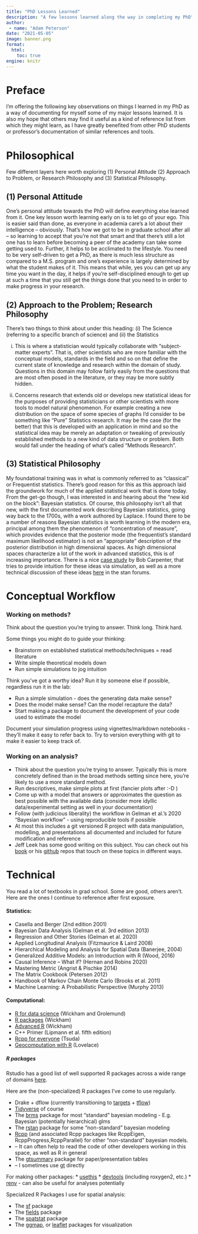 ```yaml
---
title: "PhD Lessons Learned"
description: "A few lessons learned along the way in completing my PhD"
author: 
 - name: "Adam Peterson"
date: "2021-05-05"
image: banner.png
format:
  html:
    toc: true
engine: knitr
---
```


# Preface

I'm offering the following key observations on things I learned in my PhD as a way of documenting for myself some of my major lessons learned. It is also my hope that others may find it useful as a kind of reference list from which they might learn, as I have greatly benefited from other PhD students or professor's documentation of similar references and tools.

# Philosophical

Few different layers here worth exploring (1) Personal Attitude (2) Approach to Problem, or Research Philosophy and (3) Statistical Philosophy.

## (1) Personal Attitude

One's personal attitude towards the PhD will define everything else learned from it. One key lesson worth learning early on is to let go of your ego. This is easier said than done, as everyone in academia care's a lot about their intelligence -- obviously. That's how we got to be in graduate school after all -- so learning to accept that you're not that smart and that there's still a lot one has to learn before becoming a peer of the academy can take some getting used to. Further, it helps to be acclimated to the lifestyle. You need to be very self-driven to get a PhD, as there is much less structure as compared to a M.S. program and one's experience is largely determined by what the student makes of it. This means that while, yes you can get up any time you want in the day, it helps if you're self-disciplined enough to get up at such a time that you still get the things done that you need to in order to make progress in your research.

## (2) Approach to the Problem; Research Philosophy

There's two things to think about under this heading: (i) The Science (referring to a specific branch of science) and (ii) the Statistics

(i) This is where a statistician would typically collaborate with "subject-matter experts". That is, other scientists who are more familiar with the conceptual models, standards in the field and so on that define the current state of knowledge and research within the domain of study. Questions in this domain may follow fairly easily from the questions that are most often posed in the literature, or they may be more subtly hidden.

(ii) Concerns research that extends old or develops new statistical ideas for the purposes of providing statisticians or other scientists with more tools to model natural phenomenon. For example creating a new distribution on the space of some species of graphs I'd consider to be something like "Pure" Statistics research. It may be the case (for the better) that this is developed with an application in mind and so the statistical idea may be merely an adaptation or tweaking of previously established methods to a new kind of data structure or problem. Both would fall under the heading of what's called "Methods Research".

## (3) Statistical Philosophy

My foundational training was in what is commonly referred to as "classical" or Frequentist statistics. There's good reason for this as this approach laid the groundwork for much of the applied statistical work that is done today. From the get-go though, I was interested in and hearing about the "new kid on the block": Bayesian statistics. Of course, this philosophy isn't all that new, with the first documented work describing Bayesian statistics, going way back to the 1700s, with a work authored by Laplace. I found there to be a number of reasons Bayesian statistics is worth learning in the modern era, principal among them the phenomenon of "concentration of measure", which provides evidence that the posterior mode (the frequentist's standard maximum likelihood estimator) is not an "appropriate" description of the posterior distribution in high dimensional spaces. As high dimensional spaces characterize a lot of the work in advanced statistics, this is of increasing importance. There is a nice [case study](https://mc-stan.org/users/documentation/case-studies/curse-dims.html) by Bob Carpenter, that tries to provide intuition for these ideas via simulation, as well as a more technical discussion of these ideas [here](https://discourse.mc-stan.org/t/concentration-of-measure-and-typical-sets/2786) in the stan forums.

# Conceptual Workflow

### Working on methods?

Think about the question you're trying to answer. Think long. Think hard.

Some things you might do to guide your thinking:

-   Brainstorm on established statistical methods/techniques = read literature
-   Write simple theoretical models down
-   Run simple simulations to jog intuition

Think you've got a worthy idea? Run it by someone else if possible, regardless run it in the lab:

-   Run a simple simulation - does the generating data make sense?
-   Does the model make sense? Can the model recapture the data?
-   Start making a package to document the development of your code used to estimate the model

Document your simulation progress using vignettes/markdown notebooks - they'll make it easy to refer back to. Try to version everything with git to make it easier to keep track of.

### Working on an analysis?

-   Think about the question you're trying to answer. Typically this is more concretely defined than in the broad methods setting since here, you're likely to use a more standard method.
-   Run descriptives, make simple plots at first (fancier plots after :-D )
-   Come up with a model that answers or approximates the question as best possible with the available data (consider more idyllic data/experimental setting as well in your documentation)
-   Follow (with judicious liberality) the workflow in Gelman et al.'s 2020 "Bayesian workflow" - using reproducible tools if possible
-   At most this includes a git versioned R project with data manipulation, modelling, and presentations all documented and included for future modification and reference
-   Jeff Leek has some good writing on this subject. You can check out his [book](https://leanpub.com/modernscientist) or his [github](https://github.com/jtleek) repos that touch on these topics in different ways.

# Technical

You read a lot of textbooks in grad school. Some are good, others aren't. Here are the ones I continue to reference after first exposure.

#### Statistics:

-   Casella and Berger (2nd edition 2001)
-   Bayesian Data Analysis (Gelman et al. 3rd edition 2013)
-   Regression and Other Stories (Gelman et al. 2020)
-   Applied Longitudinal Analysis (Fitzmaurice & Laird 2008)
-   Hierarchical Modeling and Analysis for Spatial Data (Banerjee, 2004)
-   Generalized Additive Models: an Introduction with R (Wood, 2016)
-   Causal Inference -- What if? (Hernan and Robins 2020)
-   Mastering Metric (Angrist & Pischke 2014)
-   The Matrix Cookbook (Petersen 2012)
-   Handbook of Markov Chain Monte Carlo (Brooks et al. 2011)
-   Machine Learning: A Probabilistic Perspective (Murphy 2013)

#### Computational:

-   [R for data science](https://r4ds.had.co.nz/) (Wickham and Grolemund)
-   [R packages](https://r-pkgs.org/) (Wickham)
-   [Advanced R](https://adv-r.hadley.nz/) (Wickham)
-   C++ Primer (Lipmann et al. fifth edition)
-   [Rcpp for everyone](https://teuder.github.io/rcpp4everyone_en/) (Tsuda)
-   [Geocomputation with R](https://geocompr.robinlovelace.net/) (Lovelace)

##### R packages

Rstudio has a good list of well supported R packages across a wide range of domains [here](https://support.rstudio.com/hc/en-us/articles/201057987-Quick-list-of-useful-R-packages).

Here are the (non-specialized) R packages I've come to use regularly.

-   Drake + dflow (currently transitioning to [targets](https://github.com/ropensci/targets) + [tflow](https://github.com/MilesMcBain/tflow))
-   [Tidyverse](https://www.tidyverse.org/) of course
-   The [brms](https://paul-buerkner.github.io/brms/) package for most "standard" bayesian modeling - E.g. Bayesian (potentially hierarchical) glms
-   The [rstan](https://mc-stan.org/users/interfaces/rstan) package for some "non-standard" bayesian modeling
-   [Rcpp](https://rcpp.org) (and associated Rcpp packages like RcppEigen, RcppProgress,RcppParallel) for other "non-standard" bayesian models.
-   -- It can often help to read the code of other developers working in this space, as well as R in general
-   The [gtsummary](http://www.danieldsjoberg.com/gtsummary/) package for paper/presentation tables
-   -- I sometimes use [gt](https://gt.rstudio.com/) directly

For making other packages: \* [usethis](https://usethis.r-lib.org/) \* [devtools](https://devtools.r-lib.org/) (including roxygen2, etc.) \* [renv](https://rstudio.github.io/renv/articles/renv.html) - can also be useful for analyses potentially

Specialized R Packages I use for spatial analysis:

-   The [sf](https://r-spatial.github.io/sf/) package
-   The [fields](https://github.com/NCAR/fields) package
-   The [spatstat](http://spatstat.org/) package
-   The [ggmap](https://github.com/dkahle/ggmap), or [leaflet](https://rstudio.github.io/leaflet/) packages for visualization
